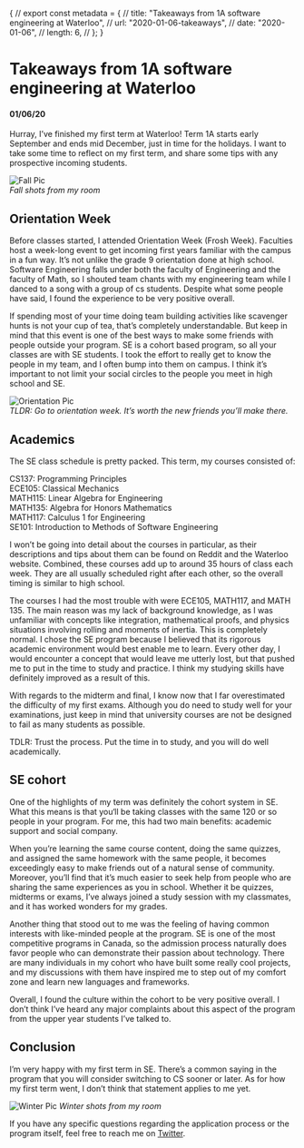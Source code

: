 {
// export const metadata = {
// title: "Takeaways from 1A software engineering at Waterloo",
// url: "2020-01-06-takeaways",
// date: "2020-01-06",
// length: 6,
// };
}

# Takeaways from 1A software engineering at Waterloo

#### 01/06/20

Hurray, I’ve finished my first term at Waterloo! Term 1A starts early September and ends mid December, just in time for the holidays. I want to take some time to reflect on my first term, and share some tips with any prospective incoming students.

![Fall Pic](https://miro.medium.com/max/6000/1*Z_3euRAnlIwuSYn_Lz-jJA.jpeg)  
_Fall shots from my room_

## Orientation Week

Before classes started, I attended Orientation Week (Frosh Week). Faculties host a week-long event to get incoming first years familiar with the campus in a fun way. It’s not unlike the grade 9 orientation done at high school. Software Engineering falls under both the faculty of Engineering and the faculty of Math, so I shouted team chants with my engineering team while I danced to a song with a group of cs students. Despite what some people have said, I found the experience to be very positive overall.

If spending most of your time doing team building activities like scavenger hunts is not your cup of tea, that’s completely understandable. But keep in mind that this event is one of the best ways to make some friends with people outside your program. SE is a cohort based program, so all your classes are with SE students. I took the effort to really get to know the people in my team, and I often bump into them on campus. I think it’s important to not limit your social circles to the people you meet in high school and SE.

![Orientation Pic](/images/2020-01-06-takeaways/orientation.jpg)  
_TLDR: Go to orientation week. It’s worth the new friends you’ll make there._

## Academics

The SE class schedule is pretty packed. This term, my courses consisted of:

CS137: Programming Principles  
ECE105: Classical Mechanics  
MATH115: Linear Algebra for Engineering  
MATH135: Algebra for Honors Mathematics  
MATH117: Calculus 1 for Engineering  
SE101: Introduction to Methods of Software Engineering

I won’t be going into detail about the courses in particular, as their descriptions and tips about them can be found on Reddit and the Waterloo website. Combined, these courses add up to around 35 hours of class each week. They are all usually scheduled right after each other, so the overall timing is similar to high school.

The courses I had the most trouble with were ECE105, MATH117, and MATH 135. The main reason was my lack of background knowledge, as I was unfamiliar with concepts like integration, mathematical proofs, and physics situations involving rolling and moments of inertia. This is completely normal. I chose the SE program because I believed that its rigorous academic environment would best enable me to learn. Every other day, I would encounter a concept that would leave me utterly lost, but that pushed me to put in the time to study and practice. I think my studying skills have definitely improved as a result of this.

With regards to the midterm and final, I know now that I far overestimated the difficulty of my first exams. Although you do need to study well for your examinations, just keep in mind that university courses are not be designed to fail as many students as possible.

TDLR: Trust the process. Put the time in to study, and you will do well academically.

## SE cohort

One of the highlights of my term was definitely the cohort system in SE. What this means is that you‘ll be taking classes with the same 120 or so people in your program. For me, this had two main benefits: academic support and social company.

When you’re learning the same course content, doing the same quizzes, and assigned the same homework with the same people, it becomes exceedingly easy to make friends out of a natural sense of community. Moreover, you’ll find that it’s much easier to seek help from people who are sharing the same experiences as you in school. Whether it be quizzes, midterms or exams, I’ve always joined a study session with my classmates, and it has worked wonders for my grades.

Another thing that stood out to me was the feeling of having common interests with like-minded people at the program. SE is one of the most competitive programs in Canada, so the admission process naturally does favor people who can demonstrate their passion about technology. There are many individuals in my cohort who have built some really cool projects, and my discussions with them have inspired me to step out of my comfort zone and learn new languages and frameworks.

Overall, I found the culture within the cohort to be very positive overall. I don’t think I’ve heard any major complaints about this aspect of the program from the upper year students I’ve talked to.

## Conclusion

I’m very happy with my first term in SE. There’s a common saying in the program that you will consider switching to CS sooner or later. As for how my first term went, I don’t think that statement applies to me yet.

![Winter Pic](/images/2020-01-06-takeaways/winter.jpg)
_Winter shots from my room_

If you have any specific questions regarding the application process or the program itself, feel free to reach me on [Twitter](https://twitter.com/jonxuxu).
